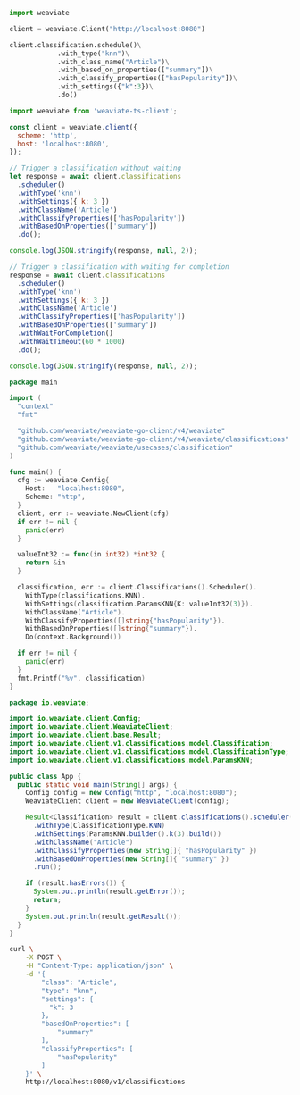 
<Tabs groupId="languages">
<TabItem value="py" label="Python">

```python
import weaviate

client = weaviate.Client("http://localhost:8080")

client.classification.schedule()\
            .with_type("knn")\
            .with_class_name("Article")\
            .with_based_on_properties(["summary"])\
            .with_classify_properties(["hasPopularity"])\
            .with_settings({"k":3})\
            .do()
```

</TabItem>
<TabItem value="js" label="JavaScript/TypeScript">

```js
import weaviate from 'weaviate-ts-client';

const client = weaviate.client({
  scheme: 'http',
  host: 'localhost:8080',
});

// Trigger a classification without waiting
let response = await client.classifications
  .scheduler()
  .withType('knn')
  .withSettings({ k: 3 })
  .withClassName('Article')
  .withClassifyProperties(['hasPopularity'])
  .withBasedOnProperties(['summary'])
  .do();

console.log(JSON.stringify(response, null, 2));

// Trigger a classification with waiting for completion
response = await client.classifications
  .scheduler()
  .withType('knn')
  .withSettings({ k: 3 })
  .withClassName('Article')
  .withClassifyProperties(['hasPopularity'])
  .withBasedOnProperties(['summary'])
  .withWaitForCompletion()
  .withWaitTimeout(60 * 1000)
  .do();

console.log(JSON.stringify(response, null, 2));
```

</TabItem>
<TabItem value="go" label="Go">

```go
package main

import (
  "context"
  "fmt"

  "github.com/weaviate/weaviate-go-client/v4/weaviate"
  "github.com/weaviate/weaviate-go-client/v4/weaviate/classifications"
  "github.com/weaviate/weaviate/usecases/classification"
)

func main() {
  cfg := weaviate.Config{
    Host:   "localhost:8080",
    Scheme: "http",
  }
  client, err := weaviate.NewClient(cfg)
  if err != nil {
    panic(err)
  }

  valueInt32 := func(in int32) *int32 {
    return &in
  }

  classification, err := client.Classifications().Scheduler().
    WithType(classifications.KNN).
    WithSettings(classification.ParamsKNN{K: valueInt32(3)}).
    WithClassName("Article").
    WithClassifyProperties([]string{"hasPopularity"}).
    WithBasedOnProperties([]string{"summary"}).
    Do(context.Background())

  if err != nil {
    panic(err)
  }
  fmt.Printf("%v", classification)
}
```

</TabItem>
<TabItem value="java" label="Java">

```java
package io.weaviate;

import io.weaviate.client.Config;
import io.weaviate.client.WeaviateClient;
import io.weaviate.client.base.Result;
import io.weaviate.client.v1.classifications.model.Classification;
import io.weaviate.client.v1.classifications.model.ClassificationType;
import io.weaviate.client.v1.classifications.model.ParamsKNN;

public class App {
  public static void main(String[] args) {
    Config config = new Config("http", "localhost:8080");
    WeaviateClient client = new WeaviateClient(config);

    Result<Classification> result = client.classifications().scheduler()
      .withType(ClassificationType.KNN)
      .withSettings(ParamsKNN.builder().k(3).build())
      .withClassName("Article")
      .withClassifyProperties(new String[]{ "hasPopularity" })
      .withBasedOnProperties(new String[]{ "summary" })
      .run();

    if (result.hasErrors()) {
      System.out.println(result.getError());
      return;
    }
    System.out.println(result.getResult());
  }
}
```

</TabItem>
<TabItem value="curl" label="Curl">

```bash
curl \
    -X POST \
    -H "Content-Type: application/json" \
    -d '{
        "class": "Article",
        "type": "knn",
        "settings": {
          "k": 3
        },
        "basedOnProperties": [
            "summary"
        ],
        "classifyProperties": [
            "hasPopularity"
        ]
    }' \
    http://localhost:8080/v1/classifications
```

</TabItem>
</Tabs>
